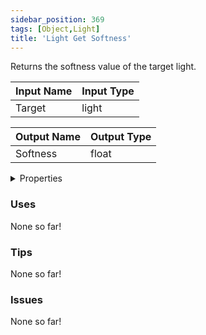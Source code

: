 ```yaml
---
sidebar_position: 369
tags: [Object,Light]
title: 'Light Get Softness'
---
```


Returns the softness value of the target light.



<IChip uuid="afc674dc-06b5-44fc-9d01-95d8ca56db41"/>

| Input Name | Input Type |
|-----------|-----------|
| Target | light |

| Output Name | Output Type |
|-----------|-----------|
| Softness | float |


<details>
  <summary>Properties</summary>
  <div>
    <div>
    <table>
      <thead>
        <tr>
          <th>Is beta required?</th>
          <th>No</th>
        </tr>
        <tr>
          <th>Is this chip a trolling risk?</th>
          <th>No</th>
        </tr>
        <tr>
          <th>Is this chip a role assignment risk?</th>
          <th>No</th>
        </tr>
        <tr>
          <th>Chip UUID</th>
          <th>afc674dc-06b5-44fc-9d01-95d8ca56db41</th>
        </tr>
        <tr>
          <th>Room availability</th>
          <th>Available everywhere</th>
        </tr>
      </thead>
    </table>
    </div>
  </div>
</details>

### Uses

None so far!

### Tips

None so far!

### Issues

None so far!